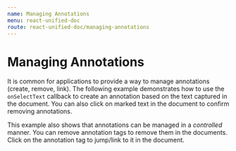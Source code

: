 ```yaml
---
name: Managing Annotations
menu: react-unified-doc
route: react-unified-doc/managing-annotations
---
```



# Managing Annotations

It is common for applications to provide a way to manage annotations (create, remove, link).  The following example demonstrates how to use the `onSelectText` callback to create an annotation based on the text captured in the document.  You can also click on marked text in the document to confirm removing annotations.

This example also shows that annotations can be managed in a  *controlled* manner.  You can remove annotation tags to remove them in the documents.  Click on the annotation tag to jump/link to it in the document.

<ExampleManagingAnnotations />
